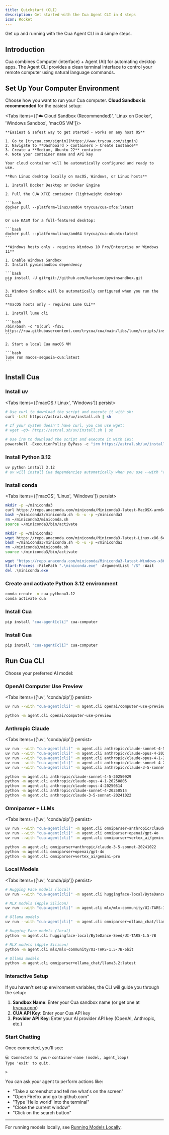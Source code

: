 ```yaml
---
title: Quickstart (CLI)
description: Get started with the Cua Agent CLI in 4 steps
icon: Rocket
---
```



Get up and running with the Cua Agent CLI in 4 simple steps.

<Steps>
<Step>

## Introduction

Cua combines Computer (interface) + Agent (AI) for automating desktop apps. The Agent CLI provides a clean terminal interface to control your remote computer using natural language commands.

</Step>

<Step>

## Set Up Your Computer Environment

Choose how you want to run your Cua computer. **Cloud Sandbox is recommended** for the easiest setup:

<Tabs items={['☁️ Cloud Sandbox (Recommended)', 'Linux on Docker', 'Windows Sandbox', 'macOS VM']}>
  <Tab value="☁️ Cloud Sandbox (Recommended)">

    **Easiest & safest way to get started - works on any host OS**

    1. Go to [trycua.com/signin](https://www.trycua.com/signin)
    2. Navigate to **Dashboard > Containers > Create Instance**
    3. Create a **Medium, Ubuntu 22** container
    4. Note your container name and API key

    Your cloud container will be automatically configured and ready to use.

  </Tab>
  <Tab value="Linux on Docker">

    **Run Linux desktop locally on macOS, Windows, or Linux hosts**

    1. Install Docker Desktop or Docker Engine

    2. Pull the CUA XFCE container (lightweight desktop)

    ```bash
    docker pull --platform=linux/amd64 trycua/cua-xfce:latest
    ```

    Or use KASM for a full-featured desktop:

    ```bash
    docker pull --platform=linux/amd64 trycua/cua-ubuntu:latest
    ```

  </Tab>
  <Tab value="Windows Sandbox">

    **Windows hosts only - requires Windows 10 Pro/Enterprise or Windows 11**

    1. Enable Windows Sandbox
    2. Install pywinsandbox dependency

    ```bash
    pip install -U git+git://github.com/karkason/pywinsandbox.git
    ```

    3. Windows Sandbox will be automatically configured when you run the CLI

  </Tab>
  <Tab value="macOS VM">

    **macOS hosts only - requires Lume CLI**

    1. Install lume cli

    ```bash
    /bin/bash -c "$(curl -fsSL https://raw.githubusercontent.com/trycua/cua/main/libs/lume/scripts/install.sh)"
    ```

    2. Start a local Cua macOS VM

    ```bash
    lume run macos-sequoia-cua:latest
    ```

  </Tab>
</Tabs>

</Step>

<Step>

## Install Cua

<Accordions type="single" defaultValue="uv">

<Accordion title="uv (Recommended)" value="uv">

### Install uv

<Tabs items={['macOS / Linux', 'Windows']} persist>
<Tab value="macOS / Linux">

```bash
# Use curl to download the script and execute it with sh:
curl -LsSf https://astral.sh/uv/install.sh | sh

# If your system doesn't have curl, you can use wget:
# wget -qO- https://astral.sh/uv/install.sh | sh
```

</Tab>
<Tab value="Windows">

```powershell
# Use irm to download the script and execute it with iex:
powershell -ExecutionPolicy ByPass -c "irm https://astral.sh/uv/install.ps1 | iex"
```

</Tab>
</Tabs>

### Install Python 3.12

```bash
uv python install 3.12
# uv will install Cua dependencies automatically when you use --with "cua-agent[cli]"
```

</Accordion>

<Accordion title="conda" value="conda">

### Install conda

<Tabs items={['macOS', 'Linux', 'Windows']} persist>
<Tab value="macOS">

```bash
mkdir -p ~/miniconda3
curl https://repo.anaconda.com/miniconda/Miniconda3-latest-MacOSX-arm64.sh -o ~/miniconda3/miniconda.sh
bash ~/miniconda3/miniconda.sh -b -u -p ~/miniconda3
rm ~/miniconda3/miniconda.sh
source ~/miniconda3/bin/activate
```

</Tab>
<Tab value="Linux">

```bash
mkdir -p ~/miniconda3
wget https://repo.anaconda.com/miniconda/Miniconda3-latest-Linux-x86_64.sh -O ~/miniconda3/miniconda.sh
bash ~/miniconda3/miniconda.sh -b -u -p ~/miniconda3
rm ~/miniconda3/miniconda.sh
source ~/miniconda3/bin/activate
```

</Tab>
<Tab value="Windows">

```powershell
wget "https://repo.anaconda.com/miniconda/Miniconda3-latest-Windows-x86_64.exe" -outfile ".\miniconda.exe"
Start-Process -FilePath ".\miniconda.exe" -ArgumentList "/S" -Wait
del .\miniconda.exe
```

</Tab>
</Tabs>

### Create and activate Python 3.12 environment

```bash
conda create -n cua python=3.12
conda activate cua
```

### Install Cua

```bash
pip install "cua-agent[cli]" cua-computer
```

</Accordion>

<Accordion title="pip" value="pip">

### Install Cua

```bash
pip install "cua-agent[cli]" cua-computer
```

</Accordion>

</Accordions>

</Step>

<Step>

## Run Cua CLI

Choose your preferred AI model:

### OpenAI Computer Use Preview

<Tabs items={['uv', 'conda/pip']} persist>
<Tab value="uv">

```bash
uv run --with "cua-agent[cli]" -m agent.cli openai/computer-use-preview
```

</Tab>
<Tab value="conda/pip">

```bash
python -m agent.cli openai/computer-use-preview
```

</Tab>
</Tabs>

### Anthropic Claude

<Tabs items={['uv', 'conda/pip']} persist>
<Tab value="uv">

```bash
uv run --with "cua-agent[cli]" -m agent.cli anthropic/claude-sonnet-4-5-20250929
uv run --with "cua-agent[cli]" -m agent.cli anthropic/claude-opus-4-20250514
uv run --with "cua-agent[cli]" -m agent.cli anthropic/claude-opus-4-1-20250805
uv run --with "cua-agent[cli]" -m agent.cli anthropic/claude-sonnet-4-20250514
uv run --with "cua-agent[cli]" -m agent.cli anthropic/claude-3-5-sonnet-20241022
```

</Tab>
<Tab value="conda/pip">

```bash
python -m agent.cli anthropic/claude-sonnet-4-5-20250929
python -m agent.cli anthropic/claude-opus-4-1-20250805
python -m agent.cli anthropic/claude-opus-4-20250514
python -m agent.cli anthropic/claude-sonnet-4-20250514
python -m agent.cli anthropic/claude-3-5-sonnet-20241022
```

</Tab>
</Tabs>

### Omniparser + LLMs

<Tabs items={['uv', 'conda/pip']} persist>
<Tab value="uv">

```bash
uv run --with "cua-agent[cli]" -m agent.cli omniparser+anthropic/claude-3-5-sonnet-20241022
uv run --with "cua-agent[cli]" -m agent.cli omniparser+openai/gpt-4o
uv run --with "cua-agent[cli]" -m agent.cli omniparser+vertex_ai/gemini-pro
```

</Tab>
<Tab value="conda/pip">

```bash
python -m agent.cli omniparser+anthropic/claude-3-5-sonnet-20241022
python -m agent.cli omniparser+openai/gpt-4o
python -m agent.cli omniparser+vertex_ai/gemini-pro
```

</Tab>
</Tabs>

### Local Models

<Tabs items={['uv', 'conda/pip']} persist>
<Tab value="uv">

```bash
# Hugging Face models (local)
uv run --with "cua-agent[cli]" -m agent.cli huggingface-local/ByteDance-Seed/UI-TARS-1.5-7B

# MLX models (Apple Silicon)
uv run --with "cua-agent[cli]" -m agent.cli mlx/mlx-community/UI-TARS-1.5-7B-6bit

# Ollama models
uv run --with "cua-agent[cli]" -m agent.cli omniparser+ollama_chat/llama3.2:latest
```

</Tab>
<Tab value="conda/pip">

```bash
# Hugging Face models (local)
python -m agent.cli huggingface-local/ByteDance-Seed/UI-TARS-1.5-7B

# MLX models (Apple Silicon)
python -m agent.cli mlx/mlx-community/UI-TARS-1.5-7B-6bit

# Ollama models
python -m agent.cli omniparser+ollama_chat/llama3.2:latest
```

</Tab>
</Tabs>

### Interactive Setup

If you haven't set up environment variables, the CLI will guide you through the setup:

1. **Sandbox Name**: Enter your Cua sandbox name (or get one at [trycua.com](https://www.trycua.com/))
2. **CUA API Key**: Enter your Cua API key
3. **Provider API Key**: Enter your AI provider API key (OpenAI, Anthropic, etc.)

### Start Chatting

Once connected, you'll see:

```
💻 Connected to your-container-name (model, agent_loop)
Type 'exit' to quit.

>
```

You can ask your agent to perform actions like:

- "Take a screenshot and tell me what's on the screen"
- "Open Firefox and go to github.com"
- "Type 'Hello world' into the terminal"
- "Close the current window"
- "Click on the search button"

</Step>
</Steps>

---

For running models locally, see [Running Models Locally](/agent-sdk/supported-model-providers/local-models).
